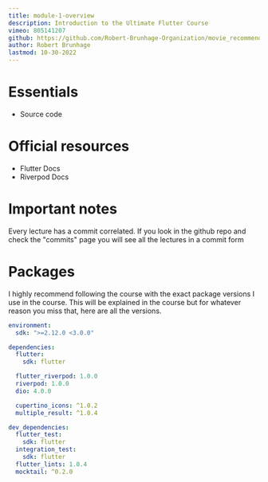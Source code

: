 ```yaml
---
title: module-1-overview
description: Introduction to the Ultimate Flutter Course
vimeo: 805141207
github: https://github.com/Robert-Brunhage-Organization/movie_recommendation_app_course/commits/main
author: Robert Brunhage
lastmod: 10-30-2022
---
```


# Essentials

- Source code

# Official resources

- Flutter Docs
- Riverpod Docs

# Important notes

Every lecture has a commit correlated. If you look in the github repo and check
the "commits" page you will see all the lectures in a commit form

# Packages

I highly recommend following the course with the exact package versions I use in
the course. This will be explained in the course but for whatever reason you
miss that, here are all the versions.

```yaml
environment:
  sdk: ">=2.12.0 <3.0.0"

dependencies:
  flutter:
    sdk: flutter

  flutter_riverpod: 1.0.0
  riverpod: 1.0.0
  dio: 4.0.0

  cupertino_icons: ^1.0.2
  multiple_result: ^1.0.4

dev_dependencies:
  flutter_test:
    sdk: flutter
  integration_test:
    sdk: flutter
  flutter_lints: 1.0.4
  mocktail: ^0.2.0
```
